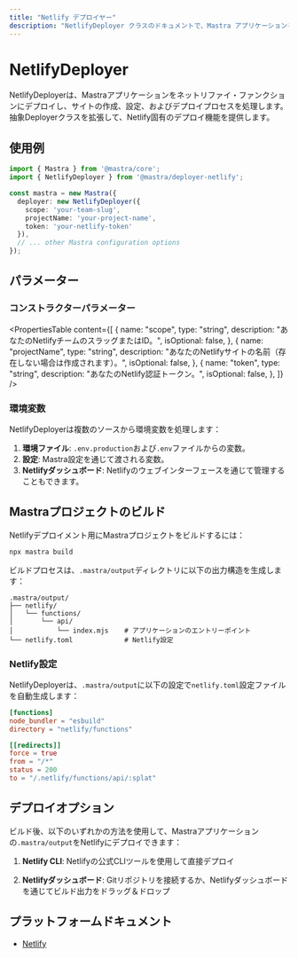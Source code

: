 ```yaml
---
title: "Netlify デプロイヤー"
description: "NetlifyDeployer クラスのドキュメントで、Mastra アプリケーションを Netlify Functions にデプロイします。"
---
```


# NetlifyDeployer

NetlifyDeployerは、Mastraアプリケーションをネットリファイ・ファンクションにデプロイし、サイトの作成、設定、およびデプロイプロセスを処理します。抽象Deployerクラスを拡張して、Netlify固有のデプロイ機能を提供します。

## 使用例

```typescript
import { Mastra } from '@mastra/core';
import { NetlifyDeployer } from '@mastra/deployer-netlify';

const mastra = new Mastra({
  deployer: new NetlifyDeployer({
    scope: 'your-team-slug',
    projectName: 'your-project-name',
    token: 'your-netlify-token'
  }),
  // ... other Mastra configuration options
});
```

## パラメーター

### コンストラクターパラメーター

<PropertiesTable
  content={[
    {
      name: "scope",
      type: "string",
      description: "あなたのNetlifyチームのスラッグまたはID。",
      isOptional: false,
    },
    {
      name: "projectName",
      type: "string",
      description: "あなたのNetlifyサイトの名前（存在しない場合は作成されます）。",
      isOptional: false,
    },
    {
      name: "token",
      type: "string",
      description: "あなたのNetlify認証トークン。",
      isOptional: false,
    },
  ]}
/>


### 環境変数

NetlifyDeployerは複数のソースから環境変数を処理します：

1. **環境ファイル**: `.env.production`および`.env`ファイルからの変数。
2. **設定**: Mastra設定を通じて渡される変数。
3. **Netlifyダッシュボード**: Netlifyのウェブインターフェースを通じて管理することもできます。


## Mastraプロジェクトのビルド

Netlifyデプロイメント用にMastraプロジェクトをビルドするには：

```bash
npx mastra build
```

ビルドプロセスは、`.mastra/output`ディレクトリに以下の出力構造を生成します：

```
.mastra/output/
├── netlify/
│   └── functions/
│       └── api/
│           └── index.mjs    # アプリケーションのエントリーポイント
└── netlify.toml             # Netlify設定
```

### Netlify設定

NetlifyDeployerは、`.mastra/output`に以下の設定で`netlify.toml`設定ファイルを自動生成します：

```toml
[functions]
node_bundler = "esbuild"            
directory = "netlify/functions"

[[redirects]]
force = true
from = "/*"
status = 200
to = "/.netlify/functions/api/:splat"
```

## デプロイオプション

ビルド後、以下のいずれかの方法を使用して、Mastraアプリケーションの`.mastra/output`をNetlifyにデプロイできます：

1. **Netlify CLI**: Netlifyの公式CLIツールを使用して直接デプロイ

2. **Netlifyダッシュボード**: Gitリポジトリを接続するか、Netlifyダッシュボードを通じてビルド出力をドラッグ＆ドロップ


## プラットフォームドキュメント

- [Netlify](https://docs.netlify.com/)
